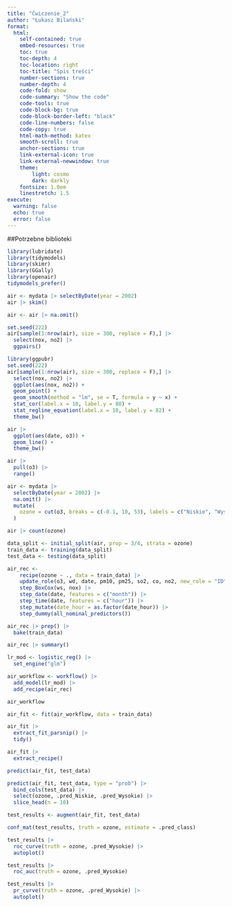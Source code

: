 ```yaml
---
title: "Ćwiczenie_2"
author: "Łukasz Bilański"
format: 
  html:
    self-contained: true
    embed-resources: true
    toc: true
    toc-depth: 4
    toc-location: right
    toc-title: "Spis treści"
    number-sections: true
    number-depth: 4
    code-fold: show
    code-summary: "Show the code"
    code-tools: true
    code-block-bg: true
    code-block-border-left: "black"
    code-line-numbers: false
    code-copy: true
    html-math-method: katex
    smooth-scroll: true
    anchor-sections: true
    link-external-icon: true
    link-external-newwindow: true
    theme:
        light: cosmo
        dark: darkly
    fontsize: 1.0em
    linestretch: 1.5
execute:
  warning: false
  echo: true
  error: false
---
```


##Potrzebne biblioteki

```r
library(lubridate)
library(tidymodels) 
library(skimr) 
library(GGally) 
library(openair) 
tidymodels_prefer()
```

```r
air <- mydata |> selectByDate(year = 2002) 
air |> skim()
```


```r
air <- air |> na.omit()
```

```r
set.seed(222)
air[sample(1:nrow(air), size = 300, replace = F),] |> 
  select(nox, no2) |> 
  ggpairs()
```


```r
library(ggpubr)
set.seed(222)
air[sample(1:nrow(air), size = 300, replace = F),] |> 
  select(nox, no2) |> 
  ggplot(aes(nox, no2)) +
  geom_point() +
  geom_smooth(method = "lm", se = T, formula = y ~ x) + 
  stat_cor(label.x = 10, label.y = 80) + 
  stat_regline_equation(label.x = 10, label.y = 82) +
  theme_bw()
```


```r
air |>    
  ggplot(aes(date, o3)) +     
  geom_line() +     
  theme_bw()
```

```r
air |> 
  pull(o3) |> 
  range()  
```


```r
air <- mydata |> 
  selectByDate(year = 2002) |> 
  na.omit() |>
  mutate(
    ozone = cut(o3, breaks = c(-0.1, 10, 53), labels = c("Niskie", "Wysokie"))
  )
```

```r
air |> count(ozone)
```

```r
data_split <- initial_split(air, prop = 3/4, strata = ozone)
train_data <- training(data_split)
test_data <- testing(data_split)
```

```r
air_rec <- 
    recipe(ozone ~ ., data = train_data) |>  
    update_role(o3, wd, date, pm10, pm25, so2, co, no2, new_role = "ID") |>  
    step_BoxCox(ws, nox) |>  
    step_date(date, features = c("month")) |>  
    step_time(date, features = c("hour")) |>  
    step_mutate(date_hour = as.factor(date_hour)) |>  
    step_dummy(all_nominal_predictors())

air_rec |> prep() |> 
  bake(train_data)


```


```r
air_rec |> summary()
```

```r
lr_mod <- logistic_reg() |> 
  set_engine("glm")

air_workflow <- workflow() |> 
  add_model(lr_mod) |> 
  add_recipe(air_rec)

air_workflow
```
```r
air_fit <- fit(air_workflow, data = train_data)
```



```r
air_fit |> 
  extract_fit_parsnip() |> 
  tidy()
```

```r
air_fit |> 
  extract_recipe()
```


```r
predict(air_fit, test_data)
```

```r
predict(air_fit, test_data, type = "prob") |> 
  bind_cols(test_data) |> 
  select(ozone, .pred_Niskie, .pred_Wysokie) |> 
  slice_head(n = 10)
```

```r
test_results <- augment(air_fit, test_data)

conf_mat(test_results, truth = ozone, estimate = .pred_class)

test_results |> 
  roc_curve(truth = ozone, .pred_Wysokie) |> 
  autoplot()

test_results |> 
  roc_auc(truth = ozone, .pred_Wysokie)
```

```r
test_results |> 
  pr_curve(truth = ozone, .pred_Wysokie) |> 
  autoplot()
```











